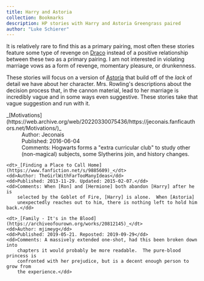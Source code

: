 ```yaml
---
title: Harry and Astoria
collection: Bookmarks
description: HP stories with Harry and Astoria Greengrass paired
author: "Luke Schierer"
---
```


It is relatively rare to find this as a primary pairing, most often these
stories feature some type of revenge on [Draco]
instead of a positive relationship between these two as a primary pairing. I
am not interested in violating marriage vows as a form of revenge, momentary
pleasure, or drunkenness.

These stories will focus on a version of [Astoria]
that build off of the _lack_ of detail we have about her character. Mrs.
Rowling's descriptions about the decision process that, in the cannon material,
lead to her marriage is incredibly vague and in some ways even suggestive.
These stories take that vague suggestion and run with it.

<dl>
    <dt>_[Motivations](https://web.archive.org/web/20220330075436/https://jeconais.fanficauthors.net/Motivations/)_</dt>
    <dd>Author: Jeconais</dd>
    <dd>Published: 2016-06-04</dd>
    <dd>Comments: Hogwarts forms a "extra curricular club" to study other
        (non-magical) subjects, some Slytherins join, and history changes.</dd>

    <dt>_[Finding a Place to Call Home](https://www.fanfiction.net/s/9885609)_</dt>
    <dd>Author: TheGirlWithFarTooManyIdeas</dd>
    <dd>Published: 2013-11-29. Updated: 2015-02-07.</dd>
    <dd>Comments: When [Ron] and [Hermione] both abandon [Harry] after he is
        selected by the Goblet of Fire, [Harry] is alone.  When [Astoria]
        unexpectedly reaches out to him, there is nothing left to hold him back.</dd>

    <dt>_[Family - It's in the Blood](https://archiveofourown.org/works/20812145)_</dt>
    <dd>Author: mjimeyg</dd>
    <dd>Published: 2019-05-21. Reposted: 2019-09-29</dd>
    <dd>Comments: A massively extended one-shot, had this been broken down into
        chapters it would probably be more readable.  The pure-blood princess is
        confronted with her prejudice, but is a decent enough person to grow from
        the experience.</dd>

</dl>

[Draco]: /harrypedia/people/malfoy/draco_lucius//
[Astoria]: /harrypedia/people/greengrass/astoria//
[Ron]: /harrypedia/people/weasley/ronald_bilius//
[Hermione]: /harrypedia/people/granger/hermione_jean//
[Harry]: /harrypedia/people/potter/harry_james//
